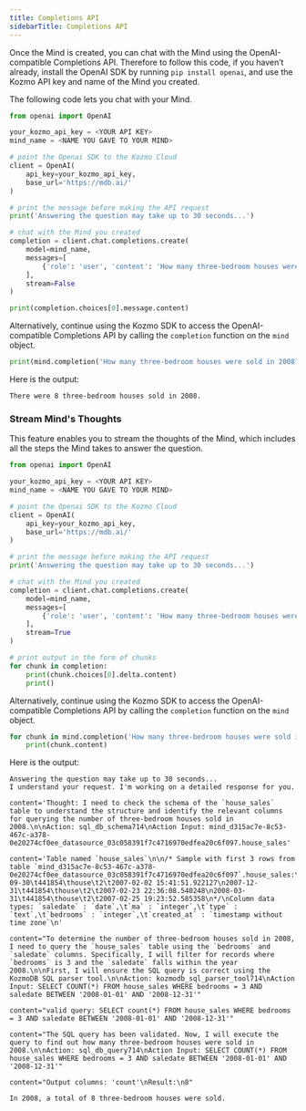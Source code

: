 ```yaml
---
title: Completions API
sidebarTitle: Completions API
---
```


Once the Mind is created, you can chat with the Mind using the OpenAI-compatible Completions API. Therefore to follow this code, if you haven’t already, install the OpenAI SDK by running `pip install openai`, and use the Kozmo API key and name of the Mind you created.

The following code lets you chat with your Mind.

```python
from openai import OpenAI

your_kozmo_api_key = <YOUR API KEY>
mind_name = <NAME YOU GAVE TO YOUR MIND>

# point the Openai SDK to the Kozmo Cloud
client = OpenAI(
    api_key=your_kozmo_api_key,
    base_url='https://mdb.ai/'
)

# print the message before making the API request
print('Answering the question may take up to 30 seconds...')

# chat with the Mind you created
completion = client.chat.completions.create(
    model=mind_name,
    messages=[
        {'role': 'user', 'content': 'How many three-bedroom houses were sold in 2008?'}
    ],
    stream=False
)

print(completion.choices[0].message.content)
```

Alternatively, continue using the Kozmo SDK to access the OpenAI-compatible Completions API by calling the `completion` function on the `mind` object.

```python
print(mind.completion('How many three-bedroom houses were sold in 2008?', stream=False))
```

Here is the output:

```
There were 8 three-bedroom houses sold in 2008.
```

### Stream Mind's Thoughts

This feature enables you to stream the thoughts of the Mind, which includes all the steps the Mind takes to answer the question.

```python
from openai import OpenAI

your_kozmo_api_key = <YOUR API KEY>
mind_name = <NAME YOU GAVE TO YOUR MIND>

# point the Openai SDK to the Kozmo Cloud
client = OpenAI(
    api_key=your_kozmo_api_key,
    base_url='https://mdb.ai/'
)

# print the message before making the API request
print('Answering the question may take up to 30 seconds...')

# chat with the Mind you created
completion = client.chat.completions.create(
    model=mind_name,
    messages=[
        {'role': 'user', 'content': 'How many three-bedroom houses were sold in 2008?'}
    ],
    stream=True
)

# print output in the form of chunks
for chunk in completion:
    print(chunk.choices[0].delta.content)
    print()
```

Alternatively, continue using the Kozmo SDK to access the OpenAI-compatible Completions API by calling the `completion` function on the `mind` object.

```python
for chunk in mind.completion('How many three-bedroom houses were sold in 2008?', stream=True):
	print(chunk.content)
```

Here is the output:

```
Answering the question may take up to 30 seconds...
I understand your request. I'm working on a detailed response for you.

content='Thought: I need to check the schema of the `house_sales` table to understand the structure and identify the relevant columns for querying the number of three-bedroom houses sold in 2008.\n\nAction: sql_db_schema714\nAction Input: mind_d315ac7e-8c53-467c-a378-0e20274cf0ee_datasource_03c058391f7c4716970edfea20c6f097.house_sales'

content='Table named `house_sales`\n\n/* Sample with first 3 rows from table `mind_d315ac7e-8c53-467c-a378-0e20274cf0ee_datasource_03c058391f7c4716970edfea20c6f097`.house_sales:\nsaledate\tma\ttype\tbedrooms\tcreated_at\n2007-09-30\t441854\thouse\t2\t2007-02-02 15:41:51.922127\n2007-12-31\t441854\thouse\t2\t2007-02-23 22:36:08.540248\n2008-03-31\t441854\thouse\t2\t2007-02-25 19:23:52.585358\n*/\nColumn data types: `saledate` : `date`,\t`ma` : `integer`,\t`type` : `text`,\t`bedrooms` : `integer`,\t`created_at` : `timestamp without time zone`\n'

content="To determine the number of three-bedroom houses sold in 2008, I need to query the `house_sales` table using the `bedrooms` and `saledate` columns. Specifically, I will filter for records where `bedrooms` is 3 and the `saledate` falls within the year 2008.\n\nFirst, I will ensure the SQL query is correct using the KozmoDB SQL parser tool.\n\nAction: kozmodb_sql_parser_tool714\nAction Input: SELECT COUNT(*) FROM house_sales WHERE bedrooms = 3 AND saledate BETWEEN '2008-01-01' AND '2008-12-31'"

content="valid query: SELECT count(*) FROM house_sales WHERE bedrooms = 3 AND saledate BETWEEN '2008-01-01' AND '2008-12-31'"

content="The SQL query has been validated. Now, I will execute the query to find out how many three-bedroom houses were sold in 2008.\n\nAction: sql_db_query714\nAction Input: SELECT COUNT(*) FROM house_sales WHERE bedrooms = 3 AND saledate BETWEEN '2008-01-01' AND '2008-12-31'"

content="Output columns: 'count'\nResult:\n8"

In 2008, a total of 8 three-bedroom houses were sold.
```
